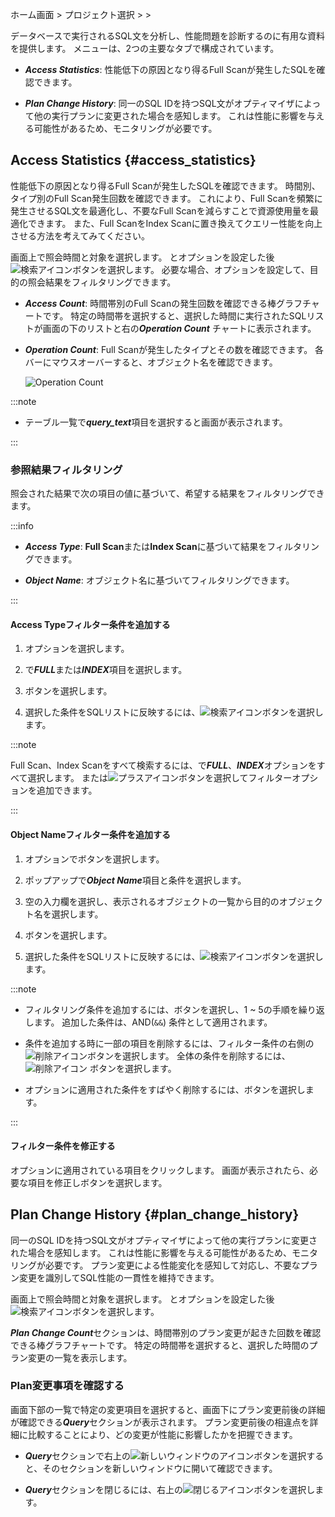 ホーム画面 &gt; プロジェクト選択 &gt; <Cmdname sid="side_analysis" className="uitext" /> &gt; <Cmdname sid="side_dbSqlAnalysis" className="uitext" />

データベースで実行されるSQL文を分析し、性能問題を診断するのに有用な資料を提供します。 <Cmdname sid="side_dbSqlAnalysis" className="uitext" />メニューは、2つの主要なタブで構成されています。 

- ***Access Statistics***: 性能低下の原因となり得るFull Scanが発生したSQLを確認できます。

- ***Plan Change History***: 同一のSQL IDを持つSQL文がオプティマイザによって他の実行プランに変更された場合を感知します。 これは性能に影響を与える可能性があるため、モニタリングが必要です。

## Access Statistics {#access_statistics}

性能低下の原因となり得るFull Scanが発生したSQLを確認できます。 時間別、タイプ別のFull Scan発生回数を確認できます。 これにより、Full Scanを頻繁に発生させるSQL文を最適化し、不要なFull Scanを減らすことで資源使用量を最適化できます。 また、Full ScanをIndex Scanに置き換えてクエリー性能を向上させる方法を考えてみてください。

<ImgLang img="db-analysis-sql-access-statistics.png" desc="AccessStatistics" />

画面上で照会時間と対象を選択します。 <Cmdname sid="time" className="uitext" />と<Cmdname sid="instance" className="uitext" />オプションを設定した後![検索アイコン](/img/ico-btn-search.png)ボタンを選択します。 必要な場合、<Cmdname sid="filter" className="uitext" />オプションを設定して、目的の照会結果をフィルタリングできます。

- ***Access Count***: 時間帯別のFull Scanの発生回数を確認できる棒グラフチャートです。 特定の時間帯を選択すると、選択した時間に実行されたSQLリストが画面の下のリストと右の***Operation Count*** チャートに表示されます。

- ***Operation Count***: Full Scanが発生したタイプとその数を確認できます。 各バーにマウスオーバーすると、オブジェクト名を確認できます。

  ![Operation Count](/img/db-analysis-sql-access-statistics-op-count.png)


<InDoc product="oracle">

<QueryDetails level={3} />

</InDoc>

<InDoc product="oracle-pro">

:::note

- テーブル一覧で***query_text***項目を選択すると<Cmdname sid="TTL06224" className="uitext" />画面が表示されます。

:::

</InDoc>

### 参照結果フィルタリング

照会された結果で次の項目の値に基づいて、希望する結果をフィルタリングできます。

:::info

- ***Access Type***: **Full Scan**または**Index Scan**に基づいて結果をフィルタリングできます。

- ***Object Name***: オブジェクト名に基づいてフィルタリングできます。

:::

#### Access Typeフィルター条件を追加する

1. <Cmdname sid="filter" className="uitext" />オプションを選択します。

   <ImgLang img="db-analysis-sql-access-statistics-filter.png" desc="フィルター" />

2. <Cmdname sid="TTL06737" className="uitext" />で***FULL***または***INDEX***項目を選択します。

3. <Cmdname sid="apply" className="uitext" />ボタンを選択します。

4. 選択した条件をSQLリストに反映するには、![検索アイコン](/img/ico-btn-search.png)ボタンを選択します。

:::note

Full Scan、Index Scanをすべて検索するには、<Cmdname sid="TTL06737" className="uitext" />で***FULL***、***INDEX***オプションをすべて選択します。 または![プラスアイコン](/img/ic-s-plus.svg)ボタンを選択してフィルターオプションを追加できます。

:::

#### Object Nameフィルター条件を追加する

<ImgLang img="db-analysis-sql-access-object-filter-add.png" desc="フィルター" />

1. <Cmdname sid="filter" className="uitext" />オプションで<LinkImage img="ico-add.svg" className="ico" />ボタンを選択します。

2. <Cmdname sid="TTL06617" className="uitext" />ポップアップで***Object Name***項目と<Cmdname sid="equal" className="uitext" />条件を選択します。

3. 空の入力欄を選択し、表示されるオブジェクトの一覧から目的のオブジェクト名を選択します。

4. <Cmdname sid="apply" className="uitext" />ボタンを選択します。

5. 選択した条件をSQLリストに反映するには、![検索アイコン](/img/ico-btn-search.png)ボタンを選択します。

:::note

- フィルタリング条件を追加するには、<Cmdname sid="bsm_button_add" className="uitext" />ボタンを選択し、1 ~ 5の手順を繰り返します。 追加した条件は、AND(`&&`) 条件として適用されます。

- 条件を追加する時に一部の項目を削除するには、フィルター条件の右側の![削除アイコン](/img/ico-trash.svg)ボタンを選択します。 全体の条件を削除するには、![削除アイコン](/img/ico-trash.svg) <Cmdname sid="BTN06616" className="uitext" />ボタンを選択します。

- <Cmdname sid="filter" className="uitext" />オプションに適用された条件をすばやく削除するには、<LinkImage img="ico-close.svg" className="ico" />ボタンを選択します。

:::

#### フィルター条件を修正する

<ImgLang img="db-analysis-sql-access-object-filter-edit.png" desc="フィルターの修正" />

<Cmdname sid="filter" className="uitext" />オプションに適用されている項目をクリックします。 <Cmdname sid="TTL06737" className="uitext" />画面が表示されたら、必要な項目を修正し<Cmdname sid="apply" className="uitext" />ボタンを選択します。

## Plan Change History {#plan_change_history}

同一のSQL IDを持つSQL文がオプティマイザによって他の実行プランに変更された場合を感知します。 これは性能に影響を与える可能性があるため、モニタリングが必要です。 プラン変更による性能変化を感知して対応し、不要なプラン変更を識別してSQL性能の一貫性を維持できます。

<ImgLang img="db-analysis-sql-plan-change-history.png" desc="Plan Change History" />

画面上で照会時間と対象を選択します。 <Cmdname sid="time" className="uitext" />と<Cmdname sid="instance" className="uitext" />オプションを設定した後![検索アイコン](/img/ico-btn-search.png)ボタンを選択します。

***Plan Change Count***セクションは、時間帯別のプラン変更が起きた回数を確認できる棒グラフチャートです。 特定の時間帯を選択すると、選択した時間のプラン変更の一覧を表示します。

### Plan変更事項を確認する

画面下部の一覧で特定の変更項目を選択すると、画面下にプラン変更前後の詳細が確認できる***Query***セクションが表示されます。 プラン変更前後の相違点を詳細に比較することにより、どの変更が性能に影響したかを把握できます。

<ImgLang img="db-analysis-sql-plan-change-history-diff.png" desc="Plan Change History" />

- ***Query***セクションで右上の![新しいウィンドウのアイコン](/img/ic-popup.svg)ボタンを選択すると、そのセクションを新しいウィンドウに開いて確認できます。

- ***Query***セクションを閉じるには、右上の![閉じるアイコン](/img/ico-close.svg)ボタンを選択します。
